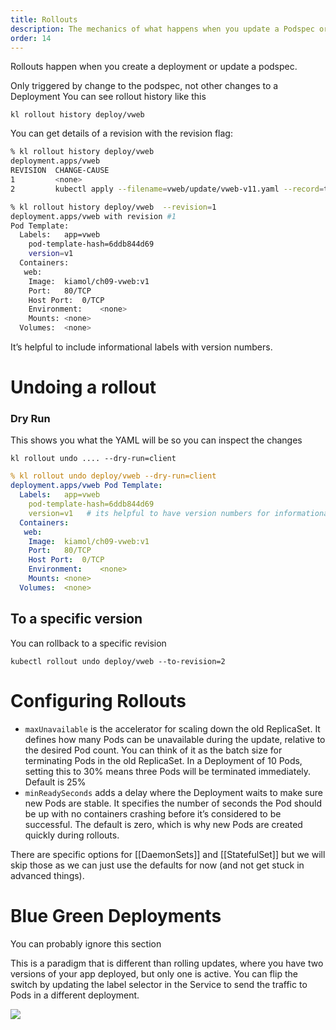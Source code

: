 ```yaml
---
title: Rollouts
description: The mechanics of what happens when you update a Podspec or create a deployment.
order: 14
---
```


Rollouts happen when you create a deployment or update a podspec.

Only triggered by change to the podspec, not other changes to a Deployment
You can see rollout history like this 

```
kl rollout history deploy/vweb
```

You can get details of a revision with the revision flag:

```bash
% kl rollout history deploy/vweb                                                                                             
deployment.apps/vweb
REVISION  CHANGE-CAUSE
1         <none>
2         kubectl apply --filename=vweb/update/vweb-v11.yaml --record=true

% kl rollout history deploy/vweb  --revision=1                                                                               
deployment.apps/vweb with revision #1
Pod Template:
  Labels:	app=vweb
	pod-template-hash=6ddb844d69
	version=v1
  Containers:
   web:
    Image:	kiamol/ch09-vweb:v1
    Port:	80/TCP
    Host Port:	0/TCP
    Environment:	<none>
    Mounts:	<none>
  Volumes:	<none>
```

It's helpful to include informational labels with version numbers.


# Undoing a rollout

### Dry Run
This shows you what the YAML will be  so you can inspect the changes

`kl rollout undo .... --dry-run=client`

```yaml
% kl rollout undo deploy/vweb --dry-run=client                                                                               
deployment.apps/vweb Pod Template:
  Labels:	app=vweb
	pod-template-hash=6ddb844d69
	version=v1   # its helpful to have version numbers for informational purposes
  Containers:
   web:
    Image:	kiamol/ch09-vweb:v1
    Port:	80/TCP
    Host Port:	0/TCP
    Environment:	<none>
    Mounts:	<none>
  Volumes:	<none>
```

## To a specific version

You can rollback to a specific revision 

```
kubectl rollout undo deploy/vweb --to-revision=2
```


# Configuring Rollouts

- `maxUnavailable` is the accelerator for scaling down the old ReplicaSet. It defines how many Pods can be unavailable during the update, relative to the desired Pod count. You can think of it as the batch size for terminating Pods in the old ReplicaSet. In a Deployment of 10 Pods, setting this to 30% means three Pods will be terminated immediately. Default is 25%
- `minReadySeconds` adds a delay where the Deployment waits to make sure new Pods are stable. It specifies the number of seconds the Pod should be up with no containers crashing before it’s considered to be successful. The default is zero, which is why new Pods are created quickly during rollouts.

There are specific options for [[DaemonSets]] and [[StatefulSet]] but we will skip those as we can just use the defaults for now (and not get stuck in advanced things).


# Blue Green Deployments

:::warning

You can probably ignore this section

:::

This is a paradigm that is different than rolling updates, where you have two versions of your app deployed, but only one is active.  You can flip the switch by updating the label selector in the Service to send the traffic to Pods in a different deployment. 

![](20221213102708.png)